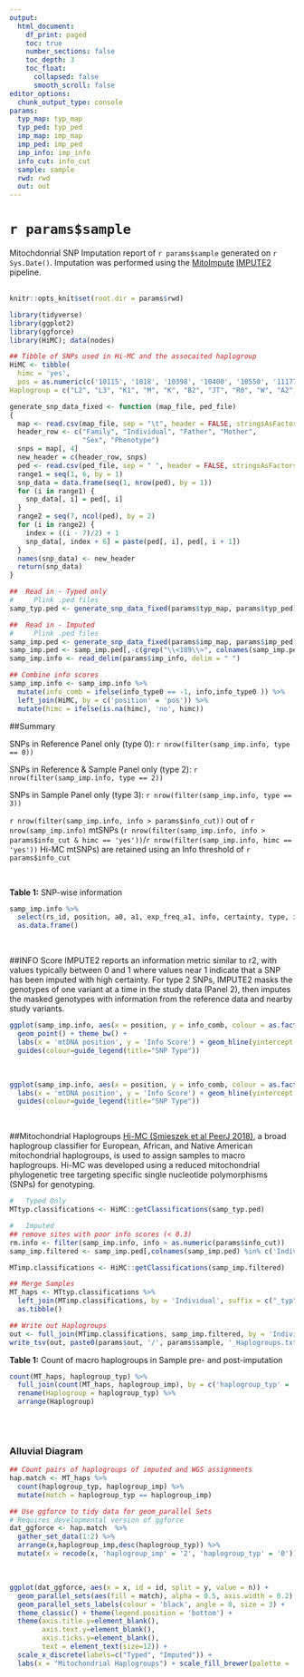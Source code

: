 ```yaml
---
output:
  html_document:
    df_print: paged
    toc: true
    number_sections: false
    toc_depth: 3
    toc_float:
      collapsed: false
      smooth_scroll: false
editor_options: 
  chunk_output_type: console
params:
  typ_map: typ_map
  typ_ped: typ_ped
  imp_map: imp_map
  imp_ped: imp_ped
  imp_info: imp_info
  info_cut: info_cut  
  sample: sample
  rwd: rwd
  out: out
---
```


# `r params$sample`
Mitochdonrial SNP Imputation report of `r params$sample` generated on `r Sys.Date()`. Imputation was performed using the [MitoImpute](https://github.com/sjfandrews/MitoImpute) [IMPUTE2](http://mathgen.stats.ox.ac.uk/impute/impute_v2.html) pipeline.  
<br> 
```r
knitr::opts_knit$set(root.dir = params$rwd)

library(tidyverse)
library(ggplot2)
library(ggforce)
library(HiMC); data(nodes)

## Tibble of SNPs used in Hi-MC and the assocaited haplogroup
HiMC <- tibble(
  himc = 'yes',
  pos = as.numeric(c('10115', '1018', '10398', '10400', '10550', '11177', '11251', '11719', '11947', '12007', '12308', '12414', '12705', '13263', '13368', '13506', '13708', '13789', '14178', '14318', '1438', '14470', '14560', '14668', '14766', '14905', '15043', '15326', '15452', '15535', '16111', '16189', '16271', '16362', '16390', '16391', '16391', '1719', '1736', '2092', '3505', '3552', '3594', '4580', '4769', '4883', '4917', '4977', '5178', '5442', '6371', '7028', '825', '8251', '8414', '8468', '8703', '9042', '9055', '9347', '9950')),
Haplogroup = c("L2", "L3", "K1", "M", "K", "B2", "JT", "R0", "W", "A2", "U", "N2", "R", "C", "T", "L2'3'4'6", "J", "L1", "L1", "C", "H2", "K", ".", "D4", "HV", "T", "N1a1b", "H2a2a", "JT", "B4b'd'e", "A2", "T1", "JT", "L4", "L2", "I", "I", "X2", "A", "D1", "W", "C", "L3'4", "V", "H2a", "M80'D", "T", "B2", "D ", "L0", "X ", "H", "L2'3'4'6", "N1a1b", "D4", "L2'3'4'6", "D2", "L0", "U8b", "L0", "B2"))

```

```r
generate_snp_data_fixed <- function (map_file, ped_file) 
{
  map <- read.csv(map_file, sep = "\t", header = FALSE, stringsAsFactors = FALSE)
  header_row <- c("Family", "Individual", "Father", "Mother", 
                  "Sex", "Phenotype")
  snps = map[, 4]
  new_header = c(header_row, snps)
  ped <- read.csv(ped_file, sep = " ", header = FALSE, stringsAsFactors = FALSE, colClasses = 'character')
  range1 = seq(1, 6, by = 1)
  snp_data = data.frame(seq(1, nrow(ped), by = 1))
  for (i in range1) {
    snp_data[, i] = ped[, i]
  }
  range2 = seq(7, ncol(ped), by = 2)
  for (i in range2) {
    index = ((i - 7)/2) + 1
    snp_data[, index + 6] = paste(ped[, i], ped[, i + 1])
  }
  names(snp_data) <- new_header
  return(snp_data)
}

```

```r
##  Read in - Typed only
#     Plink .ped files 
samp_typ.ped <- generate_snp_data_fixed(params$typ_map, params$typ_ped)

##  Read in - Imputed 
#     Plink .ped files 
samp_imp.ped <- generate_snp_data_fixed(params$imp_map, params$imp_ped) 
samp_imp.ped <- samp_imp.ped[,-c(grep("\\<189\\>", colnames(samp_imp.ped)), grep("\\<16183\\>", colnames(samp_imp.ped)))]
samp_imp.info <- read_delim(params$imp_info, delim = " ")

## Combine info scores
samp_imp.info <- samp_imp.info %>% 
  mutate(info_comb = ifelse(info_type0 == -1, info,info_type0 )) %>% 
  left_join(HiMC, by = c('position' = 'pos')) %>%
  mutate(himc = ifelse(is.na(himc), 'no', himc))

```

##Summary

SNPs in Reference Panel only (type 0): `r nrow(filter(samp_imp.info, type == 0))`


SNPs in Reference & Sample Panel only (type 2): `r nrow(filter(samp_imp.info, type == 2))`


SNPs in Sample Panel only (type 3): `r nrow(filter(samp_imp.info, type == 3))`


`r nrow(filter(samp_imp.info, info > params$info_cut))` out of `r nrow(samp_imp.info)` mtSNPs (`r nrow(filter(samp_imp.info, info > params$info_cut & himc == 'yes'))`/`r nrow(filter(samp_imp.info, himc == 'yes'))` Hi-MC mtSNPs) are retained using an Info threshold of `r params$info_cut`

<br>

**Table 1:** SNP-wise information 
```r

samp_imp.info %>% 
  select(rs_id, position, a0, a1, exp_freq_a1, info, certainty, type, info_type0, concord_type0, r2_type0, himc, Haplogroup) %>% 
  as.data.frame()

```
<br>

##INFO Score
IMPUTE2 reports an information metric similar to r2, with values typically between 0 and 1 where values near 1 indicate that a SNP has been imputed with high certainty. For type 2 SNPs, IMPUTE2 masks the genotypes of one variant at a time in the study data (Panel 2), then imputes the masked genotypes with information from the reference data and nearby study variants.

```r

ggplot(samp_imp.info, aes(x = position, y = info_comb, colour = as.factor(type))) + 
  geom_point() + theme_bw() + 
  labs(x = 'mtDNA position', y = 'Info Score') + geom_hline(yintercept = as.numeric(params$info_cut), colour = 'red', linetype = 2) +  
  guides(colour=guide_legend(title="SNP Type")) 

```
<br> 
```r

ggplot(samp_imp.info, aes(x = position, y = info_comb, colour = as.factor(type), alpha = himc)) + geom_point() + theme_bw() + 
  labs(x = 'mtDNA position', y = 'Info Score') + geom_hline(yintercept = as.numeric(params$info_cut), colour = 'red', linetype = 2) + 
  guides(colour=guide_legend(title="SNP Type")) 

```
<br>

##Mitochondrial Haplogroups
[Hi-MC (Smieszek et al PeerJ 2018)](https://peerj.com/articles/5149/), a broad haplogroup classifier for European, African, and Native American mitochondrial haplogroups, is used to assign samples to macro haplogroups. Hi-MC was developed using a reduced mitochondrial phylogenetic tree targeting specific single nucleotide polymorphisms (SNPs) for genotyping.

```r
#   Typed Only
MTtyp.classifications <- HiMC::getClassifications(samp_typ.ped)

#   Imputed 
## remove sites with poor info scores (< 0.3)
rm.info <- filter(samp_imp.info, info > as.numeric(params$info_cut))
samp_imp.filtered <- samp_imp.ped[,colnames(samp_imp.ped) %in% c('Individual', rm.info$position)]

MTimp.classifications <- HiMC::getClassifications(samp_imp.filtered)

## Merge Samples
MT_haps <- MTtyp.classifications %>% 
  left_join(MTimp.classifications, by = 'Individual', suffix = c("_typ", "_imp")) %>% 
  as.tibble()
```

```r

## Write out Haplogroups
out <- full_join(MTimp.classifications, samp_imp.filtered, by = 'Individual')
write_tsv(out, paste0(params$out, '/', params$sample, '_Haplogroups.txt'))

```

**Table 1:** Count of macro haplogroups in Sample pre- and post-imputation
```r

count(MT_haps, haplogroup_typ) %>% 
  full_join(count(MT_haps, haplogroup_imp), by = c('haplogroup_typ' = 'haplogroup_imp'), suffix = c('.typ', '.imp')) %>% 
  rename(Haplogroup = haplogroup_typ) %>% 
  arrange(Haplogroup)
  
```
<br>

### Alluvial Diagram
```r

## Count pairs of haplogroups of imputed and WGS assignments
hap.match <- MT_haps %>%
  count(haplogroup_typ, haplogroup_imp) %>% 
  mutate(match = haplogroup_typ == haplogroup_imp) 

## Use ggforce to tidy data for geom_parallel Sets 
# Requires developmental version of ggforce
dat_ggforce <- hap.match  %>%
  gather_set_data(1:2) %>%       
  arrange(x,haplogroup_imp,desc(haplogroup_typ)) %>% 
  mutate(x = recode(x, 'haplogroup_imp' = '2', 'haplogroup_typ' = '0'))

```
<br>

```r
ggplot(dat_ggforce, aes(x = x, id = id, split = y, value = n)) +
  geom_parallel_sets(aes(fill = match), alpha = 0.5, axis.width = 0.2) +
  geom_parallel_sets_labels(colour = 'black', angle = 0, size = 3) + 
  theme_classic() + theme(legend.position = 'bottom') + 
  theme(axis.title.y=element_blank(),
        axis.text.y=element_blank(),
        axis.ticks.y=element_blank(),
        text = element_text(size=12)) + 
  scale_x_discrete(labels=c("Typed", "Imputed")) + 
  labs(x = "Mitochondrial Haplogroups") + scale_fill_brewer(palette = 'Paired')

```








































